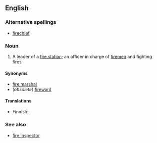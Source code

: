 ==English==

===Alternative spellings===
*[[firechief]]

===Noun===
{{en-noun}}
# A leader of a [[fire station]]; an officer in charge of [[fireman|firemen]] and fighting fires

====Synonyms====
*[[fire marshal]]
*(''obsolete'') [[fireward]]

====Translations====
{{top}}
* Finnish: {{t|fi|palopäällikkö}}
{{mid}}
{{bottom}}

===See also===
*[[fire inspector]]